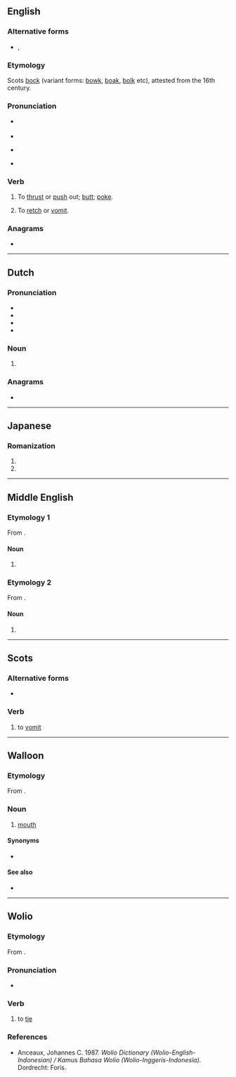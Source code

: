 {{also|Boke|bókè|bokë|Böke}}
==English==

===Alternative forms===
* {{l|en|boak}}, {{l|en|buck}}

===Etymology===
Scots [[bock]] (variant forms: [[bowk]], [[boak]], [[bolk]] etc), attested from the 16th century.

===Pronunciation===
* {{a|RP}} {{IPA|en|/bəʊk/}}
* {{audio|en|LL-Q1860 (eng)-Vealhurl-boke.wav|Audio (Southern England)}}
* {{a|GA}} {{IPA|en|/boʊk/}}
* {{rhymes|en|əʊk}}

===Verb===
{{en-verb}}

# {{lb|en|ambitransitive|UK|_|dialectal}} To [[thrust]] or [[push]] out; [[butt]]; [[poke]].
# {{lb|en|intransitive}} To [[retch]] or [[vomit]].

===Anagrams===
* {{anagrams|en|a=beko|Kobe|Kōbe}}

----

==Dutch==

===Pronunciation===
* {{IPA|nl|/ˈboːkə/}}
* {{audio|nl|Nl-boke.ogg|Audio}}
* {{rhymes|nl|oːkə}}
* {{hyphenation|nl|bo|ke}}

===Noun===
{{nl-noun-dim}}

# {{nl-noun form of|dim|bo}}

===Anagrams===
* {{l|nl|boek}}

----

==Japanese==

===Romanization===
{{ja-romaji}}

# {{ja-romanization of|ぼけ}}
# {{ja-romanization of|ボケ}}

----

==Middle English==

===Etymology 1===
From {{inh|enm|ang|bōc}}.

====Noun====
{{head|enm|noun}}

# {{alternative form of|enm|booke}}

===Etymology 2===
From {{inh|enm|ang|bucca}}.

====Noun====
{{head|enm|noun}}

# {{alternative form of|enm|bukke}}

----

==Scots==

===Alternative forms===
* {{l|sco|boak}}

===Verb===
{{head|sco|verb}}

# to [[vomit]]

----

==Walloon==

===Etymology===
From {{inh|wa|la|bucca}}.

===Noun===
{{wa-noun|f}}

# {{lb|wa|anatomy}} [[mouth]]

====Synonyms====
* {{l|wa|boutche}}

====See also====
* {{l|wa|gueuye}}

----

==Wolio==

===Etymology===
From {{inh|wlo|poz-pro|*bəʀkəs}}.

===Pronunciation===
* {{IPA|wlo|/ɓoke/}}

===Verb===
{{head|wlo|verb}}

# to [[tie]]

===References===
* Anceaux, Johannes C. 1987. ''Wolio Dictionary (Wolio-English-Indonesian) / Kamus Bahasa Wolio (Wolio-Inggeris-Indonesia).'' Dordrecht: Foris.